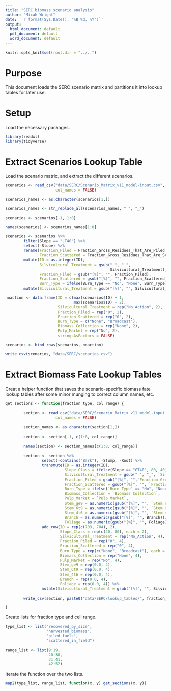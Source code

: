 ```yaml
---
title: "SERC biomass scenario analysis"
author: "Micah Wright"
date: '`r format(Sys.Date(), "%B %d, %Y")`'
output:
  html_document: default
  pdf_document: default
  word_document: default
---
```


```r
knitr::opts_knit$set(root.dir = "../..")
```

# Purpose

This document loads the SERC scenario matrix and partitions it into lookup tables for later use.

# Setup

Load the necessary packages.

```r
library(readxl)
library(tidyverse)
```

# Extract Scenarios Lookup Table

Load the scenario matrix, and extract the different scenarios.

```r
scenarios <- read_csv("data/SERC/Scenario_Matrix_v11_model-input.csv",
                      col_names = FALSE)

scenarios_names <- as.character(scenarios[1,])

scenarios_names <- str_replace_all(scenarios_names, " ", "_")

scenarios <- scenarios[-1, 1:8]

names(scenarios) <- scenarios_names[1:8]

scenarios <- scenarios %>%
        filter(Slope == "LT40") %>%
        select(-Slope) %>%
        rename(Fraction_Piled = Fraction_Gross_Residues_That_Are_Piled,
               Fraction_Scattered = Fraction_Gross_Residues_That_Are_Scattered) %>%
        mutate(ID = as.integer(ID),
               Silvicultural_Treatment = gsub(" ", "_", 
                                              Silvicultural_Treatment),
               Fraction_Piled = gsub("[%]", "", Fraction_Piled),
               Fraction_Scattered = gsub("[%]", "", Fraction_Scattered),
               Burn_Type = ifelse(Burn_Type == "No", "None", Burn_Type)) %>%
        mutate(Silvicultural_Treatment = gsub("[%]", "", Silvicultural_Treatment)) 

noaction <- data.frame(ID = c(max(scenarios$ID) + 1,
                              max(scenarios$ID) + 2),
                       Silvicultural_Treatment = rep("No_Action", 2),
                       Fraction_Piled = rep("0", 2),
                       Fraction_Scattered = rep("0", 2),
                       Burn_Type = c("None", "Broadcast"),
                       Biomass_Collection = rep("None", 2),
                       Pulp_Market = rep("No", 2),
                       stringsAsFactors = FALSE)

scenarios <- bind_rows(scenarios, noaction)

write_csv(scenarios, "data/SERC/scenarios.csv")
```

# Extract Biomass Fate Lookup Tables

Creat a helper function that saves the scenario-specific biomass fate lookup tables after some minor munging to correct column names, etc.

```r
get_sections <- function(fraction_type, col_range) {
        
        section <- read_csv("data/SERC/Scenario_Matrix_v11_model-input.csv",
                      col_names = FALSE)
        
        section_names <- as.character(section[1,])
        
        section <- section[-1, c(1:8, col_range)]
        
        names(section) <- section_names[c(1:8, col_range)]
        
        section <- section %>%
                select(-contains("Bark"), -Stump, -Root) %>%
                transmute(ID = as.integer(ID),
                          Slope_Class = ifelse(Slope == "GT40", 80, 40),
                          Silvicultural_Treatment = gsub(" ", "_", `Silvicultural Treatment`),
                          Fraction_Piled = gsub("[%]", "",`Fraction Gross Residues That Are Piled`),
                          Fraction_Scattered = gsub("[%]", "", `Fraction Gross Residues That Are Scattered`),
                          Burn_Type = ifelse(`Burn Type` == "No", "None", `Burn Type`),
                          Biomass_Collection = `Biomass Collection`,
                          Pulp_Market = `Pulp Market`,
                          Stem_ge9 = as.numeric(gsub("[%]", "", `Stem 9+`))/100,
                          Stem_6t9 = as.numeric(gsub("[%]", "", `Stem 6-9`))/100,
                          Stem_4t6 = as.numeric(gsub("[%]", "", `Stem 4-6`))/100,
                          Branch = as.numeric(gsub("[%]", "", Branch))/100,
                          Foliage = as.numeric(gsub("[%]", "", Foliage))/100) %>%
                add_row(ID = rep(c(703, 704), 2),
                        Slope_Class = rep(c(40, 80), each = 2),
                        Silvicultural_Treatment = rep("No_Action", 4),
                        Fraction_Piled = rep("0", 4),
                        Fraction_Scattered = rep("0", 4),
                        Burn_Type = rep(c("None", "Broadcast"), each = 2),
                        Biomass_Collection = rep("None", 4),
                        Pulp_Market = rep("No", 4),
                        Stem_ge9 = rep(0.0, 4),
                        Stem_6t9 = rep(0.0, 4),
                        Stem_4t6 = rep(0.0, 4),
                        Branch = rep(0.0, 4),
                        Foliage = rep(0.0, 4)) %>%
                mutate(Silvicultural_Treatment = gsub("[%]", "", Silvicultural_Treatment))
        
        write_csv(section, paste0("data/SERC/lookup_tables/", fraction_type, ".csv"))

}
```

Create lists for fraction type and cell range.

```r
type_list <- list("recovered_by_size",
                  "harvested_biomass",
                  "piled_fuels",
                  "scattered_in_field")

range_list <- list(9:19,
                   20:30,
                   31:41,
                   42:52)
```

Iterate the function over the two lists.

```r
map2(type_list, range_list, function(x, y) get_sections(x, y)) 
```


